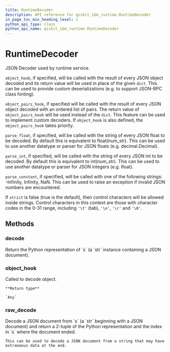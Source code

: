 ```yaml
---
title: RuntimeDecoder
description: API reference for qiskit_ibm_runtime.RuntimeDecoder
in_page_toc_min_heading_level: 1
python_api_type: class
python_api_name: qiskit_ibm_runtime.RuntimeDecoder
---
```


# RuntimeDecoder

<Class id="qiskit_ibm_runtime.RuntimeDecoder" github="https://github.com/Qiskit/qiskit-ibm-runtime/tree/stable/0.21/qiskit_ibm_runtime/utils/json.py#L332-L424" signature="RuntimeDecoder(*args, **kwargs)">
  JSON Decoder used by runtime service.

  `object_hook`, if specified, will be called with the result of every JSON object decoded and its return value will be used in place of the given `dict`. This can be used to provide custom deserializations (e.g. to support JSON-RPC class hinting).

  `object_pairs_hook`, if specified will be called with the result of every JSON object decoded with an ordered list of pairs. The return value of `object_pairs_hook` will be used instead of the `dict`. This feature can be used to implement custom decoders. If `object_hook` is also defined, the `object_pairs_hook` takes priority.

  `parse_float`, if specified, will be called with the string of every JSON float to be decoded. By default this is equivalent to float(num\_str). This can be used to use another datatype or parser for JSON floats (e.g. decimal.Decimal).

  `parse_int`, if specified, will be called with the string of every JSON int to be decoded. By default this is equivalent to int(num\_str). This can be used to use another datatype or parser for JSON integers (e.g. float).

  `parse_constant`, if specified, will be called with one of the following strings: -Infinity, Infinity, NaN. This can be used to raise an exception if invalid JSON numbers are encountered.

  If `strict` is false (true is the default), then control characters will be allowed inside strings. Control characters in this context are those with character codes in the 0-31 range, including `'\t'` (tab), `'\n'`, `'\r'` and `'\0'`.

  ## Methods

  ### decode

  <Function id="qiskit_ibm_runtime.RuntimeDecoder.decode" name="decode" signature="decode(s, _w=<built-in method match of re.Pattern object>)">
    Return the Python representation of `s` (a `str` instance containing a JSON document).
  </Function>

  ### object\_hook

  <Function id="qiskit_ibm_runtime.RuntimeDecoder.object_hook" name="object_hook" github="https://github.com/Qiskit/qiskit-ibm-runtime/tree/stable/0.21/qiskit_ibm_runtime/utils/json.py#L347-L424" signature="object_hook(obj)">
    Called to decode object.

    **Return type**

    `Any`
  </Function>

  ### raw\_decode

  <Function id="qiskit_ibm_runtime.RuntimeDecoder.raw_decode" name="raw_decode" signature="raw_decode(s, idx=0)">
    Decode a JSON document from `s` (a `str` beginning with a JSON document) and return a 2-tuple of the Python representation and the index in `s` where the document ended.

    This can be used to decode a JSON document from a string that may have extraneous data at the end.
  </Function>
</Class>

